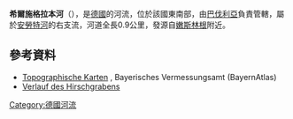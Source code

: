 {{Coord|49.05234|N|11.11986|E|display=title}}
'''希爾施格拉本河'''（{{lang-de|Hirschgraben}}），是[[德國|德國]]的河流，位於該國東南部，由[[巴伐利亞|巴伐利亞]]負責管轄，屬於[[安勞特河|安勞特河]]的右支流，河道全長0.9公里，發源自[[嫩斯林根|嫩斯林根]]附近。

==參考資料==
* [http://geoportal.bayern.de/bayernatlas/?x=2RgYT2iGt9hGht0RHc3xiDib3o8*xpn8asNoYyKBuMIutXVD2S2N6b29IcYLbSYqSACNyfbOxMkZNucFaBtGHUOuuEbuVZGy9wDE9J*h3ag&X=5434966.09&Y=4435386.81&zoom=11&lang=de&topic=umwe&bgLayer=tk&catalogNodes=110310 Topographische Karten] {{Wayback|url=http://geoportal.bayern.de/bayernatlas/?x=2RgYT2iGt9hGht0RHc3xiDib3o8*xpn8asNoYyKBuMIutXVD2S2N6b29IcYLbSYqSACNyfbOxMkZNucFaBtGHUOuuEbuVZGy9wDE9J*h3ag&X=5434966.09&Y=4435386.81&zoom=11&lang=de&topic=umwe&bgLayer=tk&catalogNodes=110310 |date=20160304084206 }}, Bayerisches Vermessungsamt (BayernAtlas)
* [http://geoportal.bayern.de/bayernatlas/?x=2RgYT2iGt9hGht0RHc3xiDib3o8*xpn8asNoYyKBuMIutXVD2S2N6b29IcYLbSYqSACNyfbOxMkZNucFaBtGHUOuuEbuVZGy9wDE9J*h3ag&X=5434966.09&Y=4435386.81&zoom=11&lang=de&topic=umwe&bgLayer=tk&catalogNodes=110310 Verlauf des Hirschgrabens] {{Wayback|url=http://geoportal.bayern.de/bayernatlas/?x=2RgYT2iGt9hGht0RHc3xiDib3o8*xpn8asNoYyKBuMIutXVD2S2N6b29IcYLbSYqSACNyfbOxMkZNucFaBtGHUOuuEbuVZGy9wDE9J*h3ag&X=5434966.09&Y=4435386.81&zoom=11&lang=de&topic=umwe&bgLayer=tk&catalogNodes=110310 |date=20160304084206 }}

{{Germany-geo-stub}}
[[Category:德國河流|Category:德國河流]]
